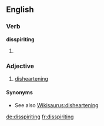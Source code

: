 ==English==

===Verb===
'''disspiriting'''

# {{present participle of|[[disspirit]]}} {{alternative spelling of|[[dispiriting]]}}

===Adjective===
{{en-adj}}

# [[disheartening]]

====Synonyms====
* See also [[Wikisaurus:disheartening]]

[[de:disspiriting]]
[[fr:disspiriting]]